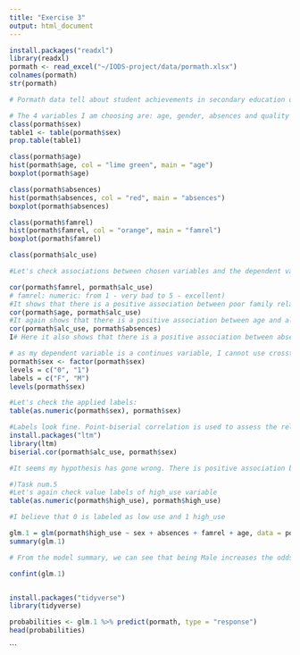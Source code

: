 ```yaml
---
title: "Exercise 3"
output: html_document
---
```


```r
install.packages("readxl")
library(readxl)
pormath <- read_excel("~/IODS-project/data/pormath.xlsx")
colnames(pormath)
str(pormath)

# Pormath data tell about student achievements in secondary education of two Portuguese schools. It consists of 370 observations and 51 variables.

# The 4 variables I am choosing are: age, gender, absences and quality of family relationship. My hypothesis is that alcohol consumption has positive relationship with age, being Male, having more school absences and poor family relationship.
class(pormath$sex)
table1 <- table(pormath$sex)
prop.table(table1)

class(pormath$age)
hist(pormath$age, col = "lime green", main = "age")
boxplot(pormath$age)

class(pormath$absences)
hist(pormath$absences, col = "red", main = "absences")
boxplot(pormath$absences)

class(pormath$famrel)
hist(pormath$famrel, col = "orange", main = "famrel")
boxplot(pormath$famrel)

class(pormath$alc_use)

#Let's check associations between chosen variables and the dependent variable. As my dependent variable is numeric and I cannot use cross-tabs I will use Pearson's correlation and point-biserial correlation.

cor(pormath$famrel, pormath$alc_use)
# famrel: numeric: from 1 - very bad to 5 - excellent)
#It shows that there is a positive association between poor family relationship and alcohol consumption. My hypothesis was right.
cor(pormath$age, pormath$alc_use)
#It again shows that there is a positive association between age and alcohol consumption. My hypothesis was right.
cor(pormath$alc_use, pormath$absences)
I# Here it also shows that there is a positive association between absences and alcohol consumption. My hypothesis was right.

# as my dependent variable is a continues variable, I cannot use crosstabs. We can see in the below command that sex variable is categorical with labels "F" and "M". I want to change those labels with numbers F=0 and M=1.
pormath$sex <- factor(pormath$sex)
levels = c("0", "1")
labels = c("F", "M")
levels(pormath$sex)

#Let's check the applied labels:
table(as.numeric(pormath$sex), pormath$sex)

#Labels look fine. Point-biserial correlation is used to assess the relationship between continues variable and categorical variable
install.packages("ltm")
library(ltm)
biserial.cor(pormath$alc_use, pormath$sex)

#It seems my hypothesis has gone wrong. There is positive association between being Female and alcohol consumption. 

#)Task num.5
#Let's again check value labels of high_use variable
table(as.numeric(pormath$high_use), pormath$high_use)

#I believe that 0 is labeled as low use and 1 high_use

glm.1 = glm(pormath$high_use ~ sex + absences + famrel + age, data = pormath, family = "binomial")
summary(glm.1)

# From the model summary, we can see that being Male increases the odds of alcohol high consumption and it is statistically significant. Same goes to the absences, having more absences increases the odds of high alcohol consumption and is again statistically significant. Age is not statistically significant predictor of alcohol high consumption. Again poor family relationship increases the odds of alcohol consumption and is not statistically significant. I am rejecting my hypothesis regarding association between age and alcohol consumption as well as in regard to the correlation between gender and alcohol consumption. I am accepting my two other hypothesis. Let's generate a 95% Confidence Intervals for the coefficients. 

confint(glm.1)


install.packages("tidyverse")
library(tidyverse)

probabilities <- glm.1 %>% predict(pormath, type = "response")
head(probabilities) 
```
```





